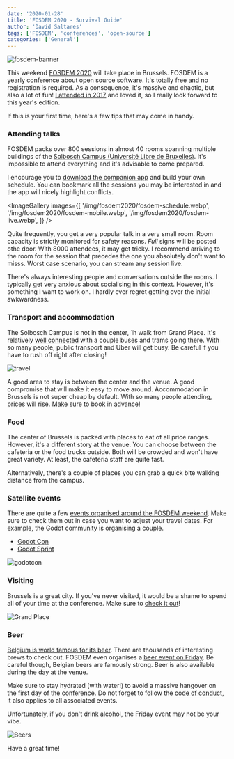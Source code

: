 ```yaml
---
date: '2020-01-28'
title: 'FOSDEM 2020 - Survival Guide'
author: 'David Saltares'
tags: ['FOSDEM', 'conferences', 'open-source']
categories: ['General']
---
```


![fosdem-banner](/img/fosdem2020/fosdem-banner.webp)

This weekend [FOSDEM 2020](https://fosdem.org/2020/) will take place in Brussels. FOSDEM is a yearly conference about open source software. It's totally free and no registration is required. As a consequence, it's massive and chaotic, but also a lot of fun! [I attended in 2017](/general/fosdem-2017) and loved it, so I really look forward to this year's edition.

If this is your first time, here's a few tips that may come in handy.

### Attending talks

FOSDEM packs over 800 sessions in almost 40 rooms spanning multiple buildings of the [Solbosch Campus (Université Libre de Bruxelles)](https://goo.gl/maps/tLZERx1rNSbmLc956). It's impossible to attend everything and it's advisable to come prepared.

I encourage you to [download the companion app](https://fosdem.org/2020/schedule/mobile/) and build your own schedule. You can bookmark all the sessions you may be interested in and the app will nicely highlight conflicts.

<ImageGallery
  images={[
    '/img/fosdem2020/fosdem-schedule.webp',
    '/img/fosdem2020/fosdem-mobile.webp',
    '/img/fosdem2020/fosdem-live.webp',
  ]}
/>

Quite frequently, you get a very popular talk in a very small room. Room capacity is strictly monitored for safety reasons. _Full_ signs will be posted othe door. With 8000 attendees, it may get tricky. I recommend arriving to the room for the session that precedes the one you absolutely don't want to misss. Worst case scenario, you can stream any session live.

There's always interesting people and conversations outside the rooms. I typically get very anxious about socialising in this context. However, it's something I want to work on. I hardly ever regret getting over the initial awkwardness.

### Transport and accommodation

The Solbosch Campus is not in the center, 1h walk from Grand Place. It's relatively [well connected](https://fosdem.org/2020/practical/transportation/) with a couple buses and trams going there. With so many people, public transport and Uber will get busy. Be careful if you have to rush off right after closing!

![travel](/img/fosdem2020/travel.webp)

A good area to stay is between the center and the venue. A good compromise that will make it easy to move around. Accommodation in Brussels is not super cheap by default. With so many people attending, prices will rise. Make sure to book in advance!

### Food

The center of Brussels is packed with places to eat of all price ranges. However, it's a different story at the venue. You can choose between the cafeteria or the food trucks outside. Both will be crowded and won't have great variety. At least, the cafeteria staff are quite fast.

Alternatively, there's a couple of places you can grab a quick bite walking distance from the campus.

### Satellite events

There are quite a few [events organised around the FOSDEM weekend](https://fosdem.org/2020/fringe/). Make sure to check them out in case you want to adjust your travel dates. For example, the Godot community is organising a couple.

- [Godot Con](https://godotengine.org/article/schedule-godotcon-2020-brussels)
- [Godot Sprint](https://godotengine.org/events#godotsprint)

![godotcon](/img/fosdem2020/godotcon.webp)

### Visiting

Brussels is a great city. If you've never visited, it would be a shame to spend all of your time at the conference. Make sure to [check it out](https://wikitravel.org/en/Brussels)!

![Grand Place](/img/fosdem2020/grandplace.webp)

### Beer

[Belgium is world famous for its beer](https://en.wikipedia.org/wiki/Beer_in_Belgium). There are thousands of interesting brews to check out. FOSDEM even organises a [beer event on Friday](https://fosdem.org/2020/beerevent/). Be careful though, Belgian beers are famously strong. Beer is also available during the day at the venue.

Make sure to stay hydrated (with water!) to avoid a massive hangover on the first day of the conference. Do not forget to follow the [code of conduct](https://fosdem.org/2020/practical/conduct/), it also applies to all associated events.

Unfortunately, if you don't drink alcohol, the Friday event may not be your vibe.

![Beers](/img/fosdem2020/beer.webp)

Have a great time!
